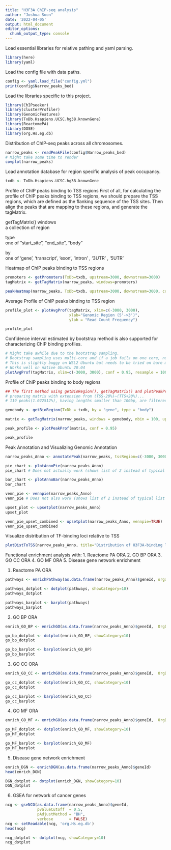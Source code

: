 ```yaml
---
title: "H3F3A ChIP-seq analysis"
author: "Joshua Soon"
date: '2022-04-05'
output: html_document
editor_options: 
  chunk_output_type: console
---
```


Load essential libraries for relative pathing and yaml parsing.
```r
library(here)
library(yaml)
```


Load the config file with data paths.
```r
config <- yaml.load_file("config.yml")
print(config$Narrow_peaks_bed)
```


Load the libraries specific to this project.
```r
library(ChIPseeker)
library(clusterProfiler)
library(GenomicFeatures)
library(TxDb.Hsapiens.UCSC.hg38.knownGene)
library(ReactomePA)
library(DOSE)
library(org.Hs.eg.db)
```


Distribution of ChIP-seq peaks across all chromosomes.
```r
narrow_peaks <- readPeakFile(config$Narrow_peaks_bed)
# Might take some time to render
covplot(narrow_peaks)
```


Load annotation database for region specific analysis of peak occupancy.
```r
txdb <- TxDb.Hsapiens.UCSC.hg38.knownGene
```


Profile of ChIP peaks binding to TSS regions
First of all, for calculating the profile of ChIP peaks binding to TSS regions, we should prepare the TSS regions, which are defined as the flanking sequence of the TSS sites.
Then align the peaks that are mapping to these regions, and generate the tagMatrix.

getTagMatrix()
  windows	
    a collection of region
  
  type	
    one of "start_site", "end_site", "body"
  
  by	
    one of 'gene', 'transcript', 'exon', 'intron' , '3UTR' , '5UTR'
    
Heatmap of ChIP peaks binding to TSS regions
```r
promoters <- getPromoters(TxDb=txdb, upstream=3000, downstream=3000)
tagMatrix <- getTagMatrix(narrow_peaks, windows=promoters)

peakHeatmap(narrow_peaks, TxDb=txdb, upstream=3000, downstream=3000, color="red")
```


Average Profile of ChIP peaks binding to TSS region
```r
profile_plot <- plotAvgProf(tagMatrix, xlim=c(-3000, 3000),
                            xlab="Genomic Region (5'->3')",
                            ylab = "Read Count Frequency")

profile_plot
```


Confidence interval estimated by bootstrap method is also supported for characterizing ChIP binding profiles.
```r
# Might take awhile due to the bootstrap sampling.
# Bootstrap sampling uses multi-core and if a job fails on one core, no results will be returned.
# This is slightly buggy on WSL2 Ubuntu but needs to be tried on bare metal.
# Works well on native Ubuntu 20.04
plotAvgProf(tagMatrix, xlim=c(-3000, 3000), conf = 0.95, resample = 1000)
```


Profile of ChIP peaks binding to body regions
```r
## The first method using getBioRegion(), getTagMatrix() and plotPeakProf() to plot in three steps.
# preparing matrix with extension from (TSS-20%)~(TTS+20%)... 
# 119 peaks(1.022512%), having lengths smaller than 100bp, are filtered...

genebody <- getBioRegion(TxDb = txdb, by = "gene", type = "body")

matrix <- getTagMatrix(narrow_peaks, windows = genebody, nbin = 100, upstream = rel(0.2), downstream = rel(0.2))

peak_profile <- plotPeakProf(matrix, conf = 0.95)

peak_profile
```


Peak Annotation and Visualizing Genomic Annotation
```r
narrow_peaks_Anno <- annotatePeak(narrow_peaks, tssRegion=c(-3000, 3000), TxDb=txdb, annoDb="org.Hs.eg.db")

pie_chart <- plotAnnoPie(narrow_peaks_Anno)
pie_chart # Does not actually work (shows list of 2 instead of typical list of 9)

bar_chart <- plotAnnoBar(narrow_peaks_Anno)
bar_chart

venn_pie <- vennpie(narrow_peaks_Anno)
venn_pie # Does not also work (shows list of 2 instead of typical list of 9) and plots it directly

upset_plot <- upsetplot(narrow_peaks_Anno)
upset_plot

venn_pie_upset_combined <- upsetplot(narrow_peaks_Anno, vennpie=TRUE)
venn_pie_upset_combined
```


Visualize distribution of TF-binding loci relative to TSS
```r
plotDistToTSS(narrow_peaks_Anno, title="Distribution of H3F3A-binding loci relative to TSS")
```


Functional enrichment analysis with:
1. Reactome PA ORA
2. GO BP ORA
3. GO CC ORA
4. GO MF ORA
5. Disease gene network enrichment


1. Reactome PA ORA
```r
pathways <- enrichPathway(as.data.frame(narrow_peaks_Anno)$geneId, organism = "human")

pathways_dotplot <- dotplot(pathways, showCategory=10)
pathways_dotplot

pathways_barplot <- barplot(pathways)
pathways_barplot
```


2. GO BP ORA
```r
enrich_GO_BP <- enrichGO(as.data.frame(narrow_peaks_Anno)$geneId,  OrgDb = org.Hs.eg.db, ont = "BP")

go_bp_dotplot <- dotplot(enrich_GO_BP, showCategory=10)
go_bp_dotplot

go_bp_barplot <- barplot(enrich_GO_BP)
go_bp_barplot
```


3. GO CC ORA
```r
enrich_GO_CC <- enrichGO(as.data.frame(narrow_peaks_Anno)$geneId,  OrgDb = org.Hs.eg.db, ont = "CC")

go_cc_dotplot <- dotplot(enrich_GO_CC, showCategory=10)
go_cc_dotplot

go_cc_barplot <- barplot(enrich_GO_CC)
go_cc_barplot
```


4. GO MF ORA
```r
enrich_GO_MF <- enrichGO(as.data.frame(narrow_peaks_Anno)$geneId,  OrgDb = org.Hs.eg.db, ont = "MF")

go_MF_dotplot <- dotplot(enrich_GO_MF, showCategory=10)
go_MF_dotplot

go_MF_barplot <- barplot(enrich_GO_MF)
go_MF_barplot
```


5. Disease gene network enrichment
```r
enrich_DGN <- enrichDGN(as.data.frame(narrow_peaks_Anno)$geneId)
head(enrich_DGN)

DGN_dotplot <- dotplot(enrich_DGN, showCategory=10)
DGN_dotplot
```


6. GSEA for network of cancer genes
```r
ncg <- gseNCG(as.data.frame(narrow_peaks_Anno)$geneId,
              pvalueCutoff  = 0.5,
              pAdjustMethod = "BH",
              verbose       = FALSE)
ncg <- setReadable(ncg, 'org.Hs.eg.db')
head(ncg)

ncg_dotplot <- dotplot(ncg, showCategory=10)
ncg_dotplot
```


